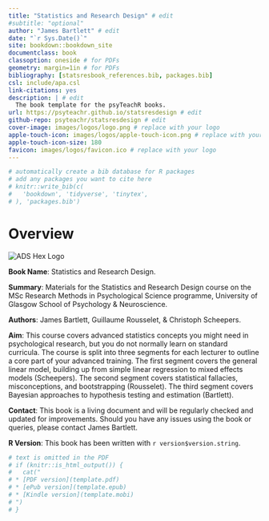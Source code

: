 ```yaml
--- 
title: "Statistics and Research Design" # edit
#subtitle: "optional" 
author: "James Bartlett" # edit
date: "`r Sys.Date()`"
site: bookdown::bookdown_site
documentclass: book
classoption: oneside # for PDFs
geometry: margin=1in # for PDFs
bibliography: [statsresbook_references.bib, packages.bib]
csl: include/apa.csl
link-citations: yes
description: | # edit
  The book template for the psyTeachR books.
url: https://psyteachr.github.io/statsresdesign # edit
github-repo: psyteachr/statsresdesign # edit
cover-image: images/logos/logo.png # replace with your logo
apple-touch-icon: images/logos/apple-touch-icon.png # replace with your logo
apple-touch-icon-size: 180
favicon: images/logos/favicon.ico # replace with your logo
---
```


```r
# automatically create a bib database for R packages
# add any packages you want to cite here
# knitr::write_bib(c(
#   'bookdown', 'tidyverse', 'tinytex', 
# ), 'packages.bib')

```

# Overview {-}

<div class="small_right"><img src="images/logos/logo.png" 
     alt="ADS Hex Logo" /></div>

**Book Name**: Statistics and Research Design.

**Summary**: Materials for the Statistics and Research Design course on the MSc Research Methods in Psychological Science programme, University of Glasgow School of Psychology & Neuroscience.

**Authors**: James Bartlett, Guillaume Rousselet, & Christoph Scheepers. 

**Aim**: This course covers advanced statistics concepts you might need in psychological research, but you do not normally learn on standard curricula. The course is split into three segments for each lecturer to outline a core part of your advanced training. The first segment covers the general linear model, building up from simple linear regression to mixed effects models (Scheepers). The second segment covers statistical fallacies, misconceptions, and bootstrapping (Rousselet). The third segment covers Bayesian approaches to hypothesis testing and estimation (Bartlett). 

**Contact**: This book is a living document and will be regularly checked and updated for improvements. Should you have any issues using the book or queries, please contact James Bartlett.

**R Version**: This book has been written with `r version$version.string`. 

```r
# text is omitted in the PDF
# if (knitr::is_html_output()) {
#   cat("
# * [PDF version](template.pdf)
# * [ePub version](template.epub)
# * [Kindle version](template.mobi)
# ")
# }
```

